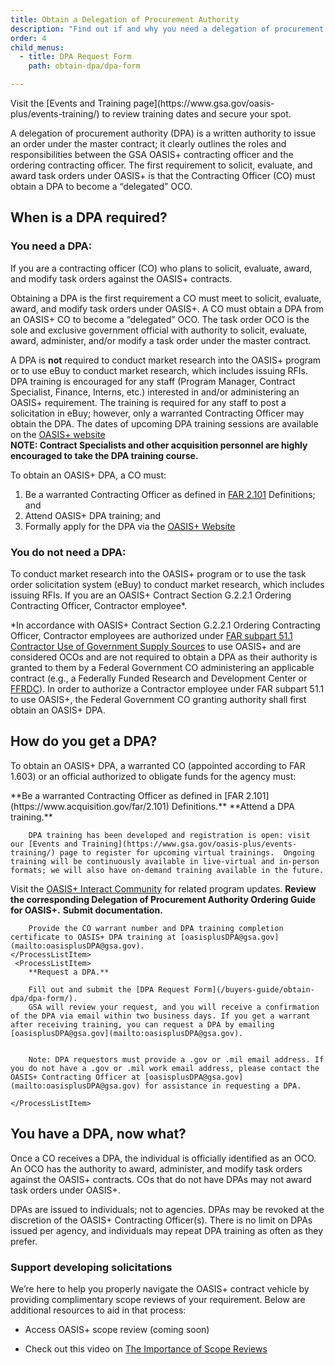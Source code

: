 ```yaml
---
title: Obtain a Delegation of Procurement Authority
description: "Find out if and why you need a delegation of procurement authority (DPA), how to get one, and stay updated on DPA training."
order: 4
child_menus:
  - title: DPA Request Form
    path: obtain-dpa/dpa-form

---
```


<Alert heading="OASIS+ DPA training registration is now open.">
  Visit the [Events and Training page](https://www.gsa.gov/oasis-plus/events-training/) to review training dates and secure your spot.
</Alert>

A delegation of procurement authority (DPA) is a written authority to issue an order under the master contract; it clearly outlines the roles and responsibilities between the GSA OASIS+ contracting officer and the ordering contracting officer. The first requirement to solicit, evaluate, and award task orders under OASIS+ is that the Contracting Officer (CO) must obtain a DPA to become a “delegated” OCO.


## When is a DPA required?

### You need a DPA:

<IconList>
  <CheckListItem icon="check_circle" color="text-green">
    If you are a contracting officer (CO) who plans to solicit, evaluate, award, and
    modify task orders against the OASIS+ contracts.
  </CheckListItem>
</IconList>

Obtaining a DPA is the first requirement a CO must meet to solicit, evaluate, award, and modify task orders under OASIS+. A CO must obtain a DPA from an OASIS+ CO to become a “delegated” OCO. The task order OCO is the sole and exclusive government official with authority to solicit, evaluate, award, administer, and/or modify a task order under the master contract.

A DPA is **not** required to conduct market research into the OASIS+ program or to use eBuy to conduct market research, which includes issuing RFIs. DPA training is encouraged for any staff (Program Manager, Contract Specialist, Finance, Interns, etc.) interested in and/or administering an OASIS+ requirement. The training is required for any staff to post a solicitation in eBuy; however, only a warranted Contracting Officer may obtain the DPA. The dates of upcoming DPA training sessions are available on the [OASIS+ website](https://www.gsa.gov/oasis-plus/events-training/)   
**NOTE: Contract Specialists and other acquisition personnel are highly encouraged to take the DPA training course.** 

To obtain an OASIS+ DPA, a CO must:
1. Be a warranted Contracting Officer as defined in [FAR 2.101](https://www.acquisition.gov/far/2.101) Definitions; and
2. Attend OASIS+ DPA training; and 
3. Formally apply for the DPA via the [OASIS+ Website](https://www.gsa.gov/oasis-plus/buyers-guide/obtain-dpa/)

### You do not need a DPA:

<IconList>
  <CheckListItem icon="cancel" color="text-red">
    To conduct market research into the OASIS+ program or to use the task order
    solicitation system (eBuy) to conduct market research, which includes issuing RFIs.
  </CheckListItem>
  <CheckListItem icon="cancel" color="text-red">
    If you are an OASIS+ Contract Section G.2.2.1 Ordering Contracting Officer,
    Contractor employee*.
  </CheckListItem>
</IconList>

*In accordance with OASIS+ Contract Section G.2.2.1 Ordering Contracting Officer, Contractor employees are authorized under [FAR subpart 51.1 Contractor Use of Government Supply Sources](https://www.acquisition.gov/far/subpart-51.1) to use OASIS+ and are considered OCOs and are not required to obtain a DPA as their authority is granted to them by a Federal Government CO administering an applicable contract (e.g., a Federally Funded Research and Development Center or [FFRDC](https://www.nsf.gov/statistics/ffrdclist/)). In order to authorize a Contractor employee under FAR subpart 51.1 to use OASIS+, the Federal Government CO granting authority shall first obtain an OASIS+ DPA.
## How do you get a DPA?
To obtain an OASIS+ DPA, a warranted CO (appointed according to FAR 1.603) or an official authorized to obligate funds for the agency must:

<ProcessList>
    <ProcessListItem>
        **Be a warranted Contracting Officer as defined in [FAR 2.101](https://www.acquisition.gov/far/2.101) Definitions.**
    </ProcessListItem>
    <ProcessListItem>
        **Attend a DPA training.**

        DPA training has been developed and registration is open: visit our [Events and Training](https://www.gsa.gov/oasis-plus/events-training/) page to register for upcoming virtual trainings.  Ongoing training will be continuously available in live-virtual and in-person formats; we will also have on-demand training available in the future. 

Visit the [OASIS+ Interact Community](https://buy.gsa.gov/interact/community/196/activity-feed) for related program updates.
    </ProcessListItem>
    <ProcessListItem>
        **Review the corresponding Delegation of Procurement Authority Ordering Guide for OASIS+.**
    </ProcessListItem>
    <ProcessListItem>
        **Submit documentation.**

        Provide the CO warrant number and DPA training completion certificate to OASIS+ DPA training at [oasisplusDPA@gsa.gov](mailto:oasisplusDPA@gsa.gov).
    </ProcessListItem>
     <ProcessListItem>
        **Request a DPA.**
        
        Fill out and submit the [DPA Request Form](/buyers-guide/obtain-dpa/dpa-form/). 
        GSA will review your request, and you will receive a confirmation of the DPA via email within two business days. If you get a warrant after receiving training, you can request a DPA by emailing [oasisplusDPA@gsa.gov](mailto:oasisplusDPA@gsa.gov).
        

        Note: DPA requestors must provide a .gov or .mil email address. If you do not have a .gov or .mil work email address, please contact the OASIS+ Contracting Officer at [oasisplusDPA@gsa.gov](mailto:oasisplusDPA@gsa.gov) for assistance in requesting a DPA.

    </ProcessListItem>
</ProcessList>

## You have a DPA, now what?
Once a CO receives a DPA, the individual is officially identified as an OCO. An OCO has the authority to award, administer, and modify task orders against the OASIS+ contracts. COs that do not have DPAs may not award task orders under OASIS+.

DPAs are issued to individuals; not to agencies. DPAs may be revoked at the discretion of the OASIS+ Contracting Officer(s). There is no limit on DPAs issued per agency, and individuals may repeat DPA training as often as they prefer. 

### Support developing solicitations

We’re here to help you properly navigate the OASIS+ contract vehicle by providing complimentary scope reviews of your requirement. Below are additional resources to aid in that process:

- Access OASIS+ scope review (coming soon)

- Check out this video on [The Importance of Scope Reviews](https://www.youtube.com/watch?v=HU1qJNtdi3Y)
